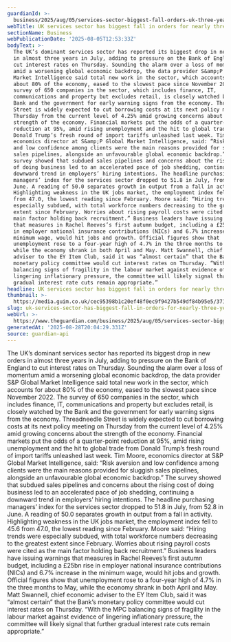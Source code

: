 ```yaml
---
guardianId: >-
  business/2025/aug/05/services-sector-biggest-fall-orders-uk-three-years-interest-rate
webTitle: UK services sector has biggest fall in orders for nearly three years
sectionName: Business
webPublicationDate: '2025-08-05T12:53:33Z'
bodyText: >-
  The UK’s dominant services sector has reported its biggest drop in new orders
  in almost three years in July, adding to pressure on the Bank of England to
  cut interest rates on Thursday. Sounding the alarm over a loss of momentum
  amid a worsening global economic backdrop, the data provider S&amp;P Global
  Market Intelligence said total new work in the sector, which accounts for
  about 80% of the economy, eased to the slowest pace since November 2022. The
  survey of 650 companies in the sector, which includes finance, IT,
  communications and property but excludes retail, is closely watched by the
  Bank and the government for early warning signs from the economy. Threadneedle
  Street is widely expected to cut borrowing costs at its next policy meeting on
  Thursday from the current level of 4.25% amid growing concerns about the
  strength of the economy. Financial markets put the odds of a quarter-point
  reduction at 95%, amid rising unemployment and the hit to global trade from
  Donald Trump’s fresh round of import tariffs unleashed last week. Tim Moore,
  economics director at S&amp;P Global Market Intelligence, said: “Risk aversion
  and low confidence among clients were the main reasons provided for sluggish
  sales pipelines, alongside an unfavourable global economic backdrop.” The
  survey showed that subdued sales pipelines and concerns about the rising cost
  of doing business led to an accelerated pace of job shedding, continuing a
  downward trend in employers’ hiring intentions. The headline purchasing
  managers’ index for the services sector dropped to 51.8 in July, from 52.8 in
  June. A reading of 50.0 separates growth in output from a fall in activity.
  Highlighting weakness in the UK jobs market, the employment index fell to 45.6
  from 47.0, the lowest reading since February. Moore said: “Hiring trends were
  especially subdued, with total workforce numbers decreasing to the greatest
  extent since February. Worries about rising payroll costs were cited as the
  main factor holding back recruitment.” Business leaders have issuing warnings
  that measures in Rachel Reeves’s first autumn budget, including a £25bn rise
  in employer national insurance contributions (NICs) and 6.7% increase in the
  minimum wage, would hit jobs and growth. Official figures show that
  unemployment rose to a four-year high of 4.7% in the three months to May,
  while the economy shrank in both April and May. Matt Swannell, chief economic
  adviser to the EY Item Club, said it was “almost certain” that the Bank’s
  monetary policy committee would cut interest rates on Thursday. “With the MPC
  balancing signs of fragility in the labour market against evidence of
  lingering inflationary pressure, the committee will likely signal that further
  gradual interest rate cuts remain appropriate.”
headline: UK services sector has biggest fall in orders for nearly three years
thumbnail: >-
  https://media.guim.co.uk/cec95398b1c20ef48f0ec9f9427b549df84b95e5/371_0_4410_3528/500.jpg
slug: uk-services-sector-has-biggest-fall-in-orders-for-nearly-three-years
webUrl: >-
  https://www.theguardian.com/business/2025/aug/05/services-sector-biggest-fall-orders-uk-three-years-interest-rate
generatedAt: '2025-08-28T20:04:29.331Z'
source: guardian-api
---
```

The UK’s dominant services sector has reported its biggest drop in new orders in almost three years in July, adding to pressure on the Bank of England to cut interest rates on Thursday. Sounding the alarm over a loss of momentum amid a worsening global economic backdrop, the data provider S&amp;P Global Market Intelligence said total new work in the sector, which accounts for about 80% of the economy, eased to the slowest pace since November 2022. The survey of 650 companies in the sector, which includes finance, IT, communications and property but excludes retail, is closely watched by the Bank and the government for early warning signs from the economy. Threadneedle Street is widely expected to cut borrowing costs at its next policy meeting on Thursday from the current level of 4.25% amid growing concerns about the strength of the economy. Financial markets put the odds of a quarter-point reduction at 95%, amid rising unemployment and the hit to global trade from Donald Trump’s fresh round of import tariffs unleashed last week. Tim Moore, economics director at S&amp;P Global Market Intelligence, said: “Risk aversion and low confidence among clients were the main reasons provided for sluggish sales pipelines, alongside an unfavourable global economic backdrop.” The survey showed that subdued sales pipelines and concerns about the rising cost of doing business led to an accelerated pace of job shedding, continuing a downward trend in employers’ hiring intentions. The headline purchasing managers’ index for the services sector dropped to 51.8 in July, from 52.8 in June. A reading of 50.0 separates growth in output from a fall in activity. Highlighting weakness in the UK jobs market, the employment index fell to 45.6 from 47.0, the lowest reading since February. Moore said: “Hiring trends were especially subdued, with total workforce numbers decreasing to the greatest extent since February. Worries about rising payroll costs were cited as the main factor holding back recruitment.” Business leaders have issuing warnings that measures in Rachel Reeves’s first autumn budget, including a £25bn rise in employer national insurance contributions (NICs) and 6.7% increase in the minimum wage, would hit jobs and growth. Official figures show that unemployment rose to a four-year high of 4.7% in the three months to May, while the economy shrank in both April and May. Matt Swannell, chief economic adviser to the EY Item Club, said it was “almost certain” that the Bank’s monetary policy committee would cut interest rates on Thursday. “With the MPC balancing signs of fragility in the labour market against evidence of lingering inflationary pressure, the committee will likely signal that further gradual interest rate cuts remain appropriate.”
